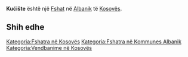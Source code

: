 {{Fshat në Kosovës
 | Emri                = Kućište
| srp_N_name = Kućište
| srp_N_FULL_NAME_RO = Kućište
| srp_N_FULL_NAME_ND_RO = Kuciste
| srp_N_SORT_NAME_RG = KUCISTE
| srp_N_FULL_NAME_RG = Kućište
| srp_N_FULL_NAME_ND_RG = Kuciste

 | Emri (Rasa dhanore) = 
 | Figura              = 
 | Shteti              = Kosovo
 | Komuna              = Albanik
 | Kodi postar         = 
 | Sipërfaqja          = 

 | Popullsia           = 

 | Regj. i popullsisë  = 
 | Dend. e popullsisë  = 
 | Faqja zyrtare       = 
 <!--- Koordinatat ----> 
 | Gjerësia            = 42.679444
 | Gjatësia            = 20.472222
 | Lartësia            = 
}}
'''Kućište''' është një [[Fshat]] në [[Albanik]] të [[Kosovës]].

<!-- == Gjeografia == -->
<!-- == Historia == -->
<!-- == Demografia == -->
== Shih edhe ==
{{Komuna Albanik}}
{{Kosovo-Administrata-Cung}}

[[Kategoria:Fshatra në Kosovës]]
[[Kategoria:Fshatra në Kommunes Albanik]]
[[Kategoria:Vendbanime në Kosovës]]